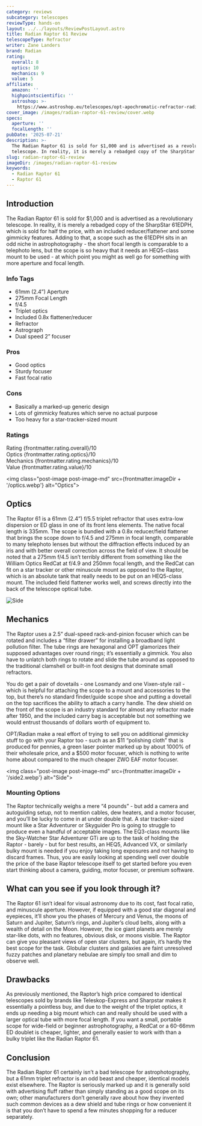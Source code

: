 ```yaml
---
category: reviews
subcategory: telescopes
reviewType: hands-on
layout: ../../layouts/ReviewPostLayout.astro
title: Radian Raptor 61 Review
telescopeType: Refractor
writer: Zane Landers
brand: Radian
rating:
  overall: 8
  optics: 10
  mechanics: 9
  value: 5
affiliate:
  amazon: ''
  highpointscientific: ''
  astroshop: >-
    https://www.astroshop.eu/telescopes/opt-apochromatic-refractor-radian-ap-61-275-raptor-ota/p,68993
cover_image: /images/radian-raptor-61-review/cover.webp
specs:
  aperture: ''
  focalLength: ''
pubDate: '2025-07-21'
description: >-
  The Radian Raptor 61 is sold for $1,000 and is advertised as a revolutionary
  telescope. In reality, it is merely a rebadged copy of the SharpStar 61EDPH.
slug: radian-raptor-61-review
imageDir: /images/radian-raptor-61-review
keywords:
  - Radian Raptor 61
  - Raptor 61
---
```



<h2>Introduction</h2>

<p class="highlight">The Radian Raptor 61 is sold for $1,000 and is advertised as a revolutionary
  telescope. In reality, it is merely a rebadged copy of the SharpStar 61EDPH,
  which is sold for half the price, with an included reducer/flattener and some
  gimmicky features. Adding to that, a scope such as the 61EDPH sits in an odd
  niche in astrophotography - the short focal length is comparable to a
  telephoto lens, but the scope is so heavy that it needs an HEQ5-class mount to
  be used - at which point you might as well go for something with more aperture
  and focal length.</p>

<section class="info-tags">
  <h3>Info Tags</h3>
  <ul>
    <li>61mm (2.4”) Aperture</li>
    <li>275mm Focal Length</li>
    <li>f/4.5</li>
    <li>Triplet optics</li>
    <li>Included 0.8x flattener/reducer</li>
    <li>Refractor</li>
    <li>Astrograph</li>
    <li>Dual speed 2” focuser</li>
  </ul>
</section>

<section class="pros-cons">
  <div class="pros-block">
    <h3>Pros</h3>
    <ul>
      <li>Good optics</li>
      <li>Sturdy focuser</li>
      <li>Fast focal ratio</li>
    </ul>
  </div>
  <div class="cons-block">
    <h3>Cons</h3>
    <ul>
      <li>Basically a marked-up generic design</li>
      <li>Lots of gimmicky features which serve no actual purpose</li>
      <li>Too heavy for a star-tracker-sized mount</li>
    </ul>
  </div>
</section>

<section class="ratings">
  <h3>Ratings</h3>
  <div class="ratings-grid">
    <div class="rating-card">
      <span class="category">Rating</span>
      <span class="score">{frontmatter.rating.overall}/10</span>
    </div>
    <div class="rating-card">
      <span class="category">Optics</span>
      <span class="score">{frontmatter.rating.optics}/10</span>
    </div>
    <div class="rating-card">
      <span class="category">Mechanics</span>
      <span class="score">{frontmatter.rating.mechanics}/10</span>
    </div>
    <div class="rating-card">
      <span class="category">Value</span>
      <span class="score">{frontmatter.rating.value}/10</span>
    </div>
  </div>
</section>

<Affiliates affiliate={frontmatter.affiliate} />

<img class="post-image post-image-md" src={frontmatter.imageDir + '/optics.webp'} alt="Optics"></img>


<h2>Optics</h2>

<p>
  The Raptor 61 is a 61mm (2.4”) f/5.5 triplet refractor that uses extra-low
  dispersion or ED glass in one of its front lens elements. The native focal
  length is 335mm. The scope is bundled with a 0.8x reducer/field flattener that
  brings the scope down to f/4.5 and 275mm in focal length, comparable to many
  telephoto lenses but without the diffraction effects induced by an iris and
  with better overall correction across the field of view. It should be noted
  that a 275mm f/4.5 isn’t terribly different from something like the William
  Optics RedCat at f/4.9 and 250mm focal length, and the RedCat can fit on a
  star tracker or other minuscule mount as opposed to the Raptor, which is an
  absolute tank that really needs to be put on an HEQ5-class mount. The included
  field flattener works well, and screws directly into the back of the telescope
  optical tube.
</p>
<img class="post-image post-image-md" src={frontmatter.imageDir + '/side.webp'} alt="Side"></img>

<h2>Mechanics</h2>

<p>
  The Raptor uses a 2.5” dual-speed rack-and-pinion focuser which can be rotated
  and includes a “filter drawer” for installing a broadband light pollution
  filter. The tube rings are hexagonal and OPT glamorizes their supposed
  advantages over round rings; it’s essentially a gimmick. You also have to
  unlatch both rings to rotate and slide the tube around as opposed to the
  traditional clamshell or built-in foot designs that dominate small refractors.
</p>

<p>
  You do get a pair of dovetails - one Losmandy and one Vixen-style rail - which
  is helpful for attaching the scope to a mount and accessories to the top, but
  there’s no standard finder/guide scope shoe and putting a dovetail on the top
  sacrifices the ability to attach a carry handle. The dew shield on the front
  of the scope is an industry standard for almost any refractor made after 1950,
  and the included carry bag is acceptable but not something we would entrust
  thousands of dollars worth of equipment to.
</p>

<p>
  OPT/Radian make a real effort of trying to sell you on additional gimmicky
  stuff to go with your Raptor too - such as an $11 “polishing cloth” that is
  produced for pennies, a green laser pointer marked up by about 1000% of their
  wholesale price, and a $500 motor focuser, which is nothing to write home
  about compared to the much cheaper ZWO EAF motor focuser.
</p>

<img class="post-image post-image-md" src={frontmatter.imageDir + '/side2.webp'} alt="Side"></img>


<h3>Mounting Options</h3>
<p>
  The Raptor technically weighs a mere “4 pounds” - but add a camera and
  autoguiding setup, not to mention cables, dew heaters, and a motor focuser,
  and you’ll be lucky to come in at under double that. A star tracker-sized
  mount like a Star Adventurer or Skyguider Pro is going to struggle to produce
  even a handful of acceptable images. The EQ3-class mounts like the Sky-Watcher
  Star Adventurer GTi are up to the task of holding the Raptor - barely - but
  for best results, an HEQ5, Advanced VX, or similarly bulky mount is needed if
  you enjoy taking long exposures and not having to discard frames. Thus, you
  are easily looking at spending well over double the price of the base Raptor
  telescope itself to get started before you even start thinking about a camera,
  guiding, motor focuser, or premium software.
</p>

<h2>What can you see if you look through it?</h2>

<p>
  The Raptor 61 isn’t ideal for visual astronomy due to its cost, fast focal
  ratio, and minuscule aperture. However, if equipped with a good star diagonal
  and eyepieces, it’ll show you the phases of Mercury and Venus, the moons of
  Saturn and Jupiter, Saturn’s rings, and Jupiter’s cloud belts, along with a
  wealth of detail on the Moon. However, the ice giant planets are merely
  star-like dots, with no features, obvious disk, or moons visible. The Raptor
  can give you pleasant views of open star clusters, but again, it’s hardly the
  best scope for the task. Globular clusters and galaxies are faint unresolved
  fuzzy patches and planetary nebulae are simply too small and dim to observe
  well.
</p>

<h2>Drawbacks</h2>

<p>
  As previously mentioned, the Raptor’s high price compared to identical
  telescopes sold by brands like Teleskop-Express and Sharpstar makes it
  essentially a pointless buy, and due to the weight of the triplet optics, it
  ends up needing a big mount which can and really should be used with a larger
  optical tube with more focal length. If you want a small, portable scope for
  wide-field or beginner astrophotography, a RedCat or a 60-66mm ED doublet is
  cheaper, lighter, and generally easier to work with than a bulky triplet like
  the Radian Raptor 61.
</p>

<h2>Conclusion</h2>

<p>
  The Radian Raptor 61 certainly isn’t a bad telescope for astrophotography, but
  a 61mm triplet refractor is an odd beast and cheaper, identical models exist
  elsewhere. The Raptor is seriously marked up and it is generally sold with
  advertising fluff rather than simply standing as a good scope on its own;
  other manufacturers don’t generally rave about how they invented such common
  devices as a dew shield and tube rings or how convenient it is that you don’t
  have to spend a few minutes shopping for a reducer separately.
</p>